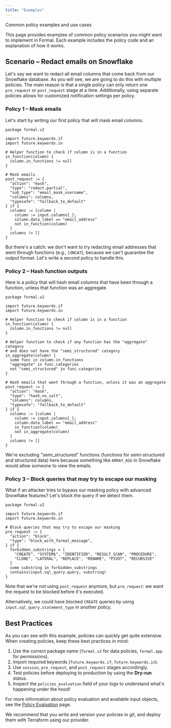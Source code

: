 ```yaml
---
title: "Examples"
---
```



Common policy examples and use cases

This page provides examples of common policy scenarios you might want to implement in Formal. Each example includes the policy code and an explanation of how it works.

## Scenario – Redact emails on Snowflake

Let's say we want to redact all email columns that come back from our Snowflake database. As you will see, we are going to do this with multiple policies. The main reason is that a single policy can only return one `pre_request` or `post_request` stage at a time. Additionally, using separate policies allows for customized notification settings per policy.

### Policy 1 – Mask emails

Let's start by writing our first policy that will mask email columns.

```rego
package formal.v2

import future.keywords.if
import future.keywords.in

# Helper function to check if column is in a function
in_function(column) {
  column.in_functions != null
}

# Mask emails
post_request := {
  "action": "mask",
  "type": "redact.partial",
  "sub_type": "email_mask_username",
  "columns": columns,
  "typesafe": "fallback_to_default"
} if {
  columns := [column |
    column := input.columns[_];
    column.data_label == "email_address"
    not in_function(column)
  ]
  columns != []
}
```

But there's a catch: we don't want to try redacting email addresses that went through functions (e.g., `CONCAT`), because we can't guarantee the output format. Let's write a second policy to handle this.

### Policy 2 – Hash function outputs

Here is a policy that will hash email columns that have been through a function, unless that function was an aggregate.

```rego
package formal.v2

import future.keywords.if
import future.keywords.in

# Helper function to check if column is in a function
in_function(column) {
  column.in_functions != null
}

# Helper function to check if any function has the "aggregate" category
# and does not have the "semi_structured" category
in_aggregate(column) {
  some func in column.in_functions
  "aggregate" in func.categories
  not "semi_structured" in func.categories
}

# Hash emails that went through a function, unless it was an aggregate
post_request := {
  "action": "mask",
  "type": "hash.no_salt",
  "columns": columns,
  "typesafe": "fallback_to_default"
} if {
  columns := [column |
    column := input.columns[_];
    column.data_label == "email_address"
    in_function(column)
    not in_aggregate(column)
  ]
  columns != []
}
```

We're excluding "semi_structured" functions (functions for semi-structured and structured data) here because something like `ARRAY_AGG` in Snowflake would allow someone to view the emails.

### Policy 3 – Block queries that may try to escape our masking

What if an attacker tries to bypass our masking policy with advanced Snowflake features? Let's block the query if we detect them.

```rego
package formal.v2

import future.keywords.if
import future.keywords.in

# Block queries that may try to escape our masking
pre_request := {
  "action": "block",
  "type": "block_with_formal_message",
} if {
  forbidden_substrings = [
    "CREATE", "SYSTEM$", "IDENTIFIER", "RESULT_SCAN", "PROCEDURE",
    "CLONE", "LATERAL", "REPLACE", "RENAME", "PIVOT", "RECURSIVE"
  ]
  some substring in forbidden_substrings
  contains(input.sql_query.query, substring)
}
```

Note that we're not using `post_request` anymore, but `pre_request`: we want the request to be blocked before it's executed.

<CardInfo>Alternatively, we could have blocked `CREATE` queries by using `input.sql_query.statement_type` in another policy.</CardInfo>

## Best Practices

As you can see with this example, policies can quickly get quite extensive. When creating policies, keep these best practices in mind:

1. Use the correct package name (`formal.v2` for data policies, `formal.app` for permissions).
2. Import required keywords (`future.keywords.if`, `future.keywords.in`).
3. Use `session`, `pre_request`, and `post_request` stages accordingly.
4. Test policies before deploying to production by using the **Dry-run** status.
5. Inspect the `policies_evaluation` field of your logs to understand what's happening under the hood!

For more information about policy evaluation and available input objects, see the [Policy Evaluation](./policy-evaluation.md) page.

<CardInfo>We recommend that you write and version your policies in git, and deploy them with Terraform using our provider.</CardInfo>
